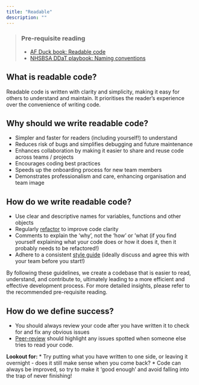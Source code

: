 ```yaml
---
title: "Readable"
description: ""
---
```


> ### Pre-requisite reading
>
> * [AF Duck book: Readable code][duck-book]
> * [NHSBSA DDaT playbook: Naming conventions][ddat-playbook]

## What is readable code?
Readable code is written with clarity and simplicity, making it easy for others to understand and maintain. It prioritises the reader's experience over the convenience of writing code.

## Why should we write readable code?
* Simpler and faster for readers (including yourself!) to understand
* Reduces risk of bugs and simplifies debugging and future maintenance
* Enhances collaboration by making it easier to share and reuse code across teams / projects
* Encourages coding best practices
* Speeds up the onboarding process for new team members
* Demonstrates professionalism and care, enhancing organisation and team image

## How do we write readable code?
* Use clear and descriptive names for variables, functions and other objects
*  Regularly [refactor](https://en.wikipedia.org/wiki/Code_refactoring) to improve code clarity
* Comments to explain the 'why', not the 'how' or 'what (if you find yourself explaining what your code does or how it does it, then it probably needs to be refactored!)
* Adhere to a consistent [style guide][ddat-style-guide] (ideally discuss and agree this with your team before you start!)

By following these guidelines, we create a codebase that is easier to read, understand, and contribute to, ultimately leading to a more efficient and effective development process. 
For more detailed insights, please refer to the recommended pre-requisite reading.

## How do we define success?
* You should always review your code after you have written it to check for and fix any obvious issues
* [Peer-review][peer-review] should highlight any issues spotted when someone else tries to read your code.

**Lookout for:**
* Try putting what you have written to one side, or leaving it overnight - does it still make sense when you come back?
* Code can always be improved, so try to make it 'good enough' and avoid falling into the trap of never finishing!

[duck-book]: https://best-practice-and-impact.github.io/qa-of-code-guidance/readable_code.html
[ddat-playbook]: https://nhsbsa.github.io/nhsbsa-digital-playbook/development/coding-naming-conventions/
[ddat-style-guide]: https://nhsbsa.github.io/nhsbsa-digital-playbook/development/coding-style-guide/
[peer-review]: /guidance/02-quality-assured/pages/06-peer-reviewed.qmd

